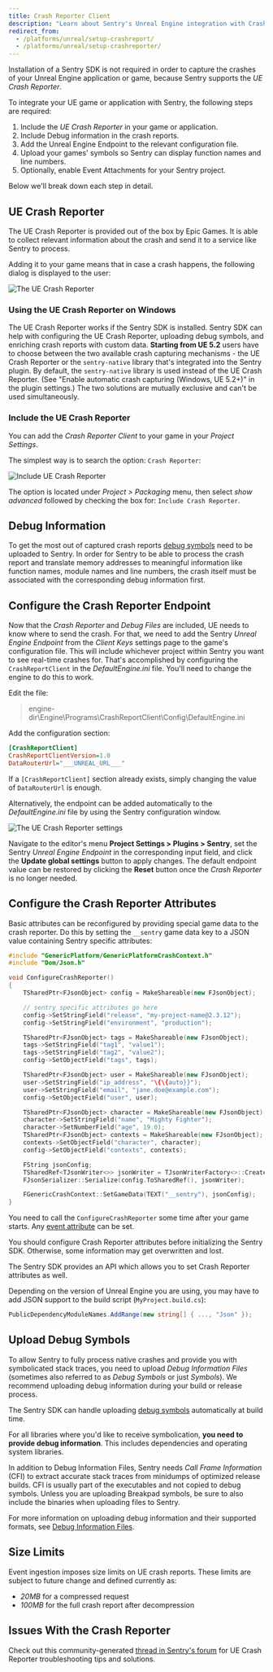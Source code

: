 ```yaml
---
title: Crash Reporter Client
description: "Learn about Sentry's Unreal Engine integration with Crash Reporter Client."
redirect_from:
  - /platforms/unreal/setup-crashreport/
  - /platforms/unreal/setup-crashreporter/
---
```


Installation of a Sentry SDK is not required in order to capture the crashes of your
Unreal Engine application or game, because Sentry supports the _UE Crash Reporter_.

To integrate your UE game or application with Sentry, the following steps are required:

1. Include the _UE Crash Reporter_ in your game or application.
2. Include Debug information in the crash reports.
3. Add the Unreal Engine Endpoint to the relevant configuration file.
4. Upload your games' symbols so Sentry can display function names and line numbers.
5. Optionally, enable Event Attachments for your Sentry project.

Below we'll break down each step in detail.

## UE Crash Reporter

The UE Crash Reporter is provided out of the box by Epic Games. It is able to collect relevant
information about the crash and send it to a service like Sentry to process.

Adding it to your game means that in case a crash happens, the following dialog is displayed
to the user:

![The UE Crash Reporter](ue-crash-reporter.png)

### Using the UE Crash Reporter on Windows

The UE Crash Reporter works if the Sentry SDK is installed. Sentry SDK can help with configuring the UE Crash Reporter, uploading debug symbols, and enriching crash reports with custom data. **Starting from UE 5.2** users have to choose between the two available crash capturing mechanisms - the UE Crash Reporter or the `sentry-native` library that's integrated into the Sentry plugin. By default, the `sentry-native` library is used instead of the UE Crash Reporter. (See "Enable automatic crash capturing (Windows, UE 5.2+)" in the plugin settings.) The two solutions are mutually exclusive and can't be used simultaneously.

### Include the UE Crash Reporter

You can add the _Crash Reporter Client_ to your game in your _Project Settings_.

The simplest way is to search the option: `Crash Reporter`:

![Include UE Crash Reporter](ue-include-crash-reporter.png)

The option is located under _Project > Packaging_ menu, then select _show advanced_ followed by
checking the box for: `Include Crash Reporter`.

## Debug Information

To get the most out of captured crash reports [debug symbols](#upload-debug-symbols) need to be uploaded to Sentry.
In order for Sentry to be able to process the crash report and translate
memory addresses to meaningful information like function names, module names
and line numbers, the crash itself must be associated with the corresponding debug information first.

## Configure the Crash Reporter Endpoint

Now that the _Crash Reporter_ and _Debug Files_ are included, UE needs to know where to send the
crash. For that, we need to add the Sentry _Unreal Engine Endpoint_ from the _Client Keys_ settings page to the game's configuration file. This will include whichever project within Sentry you want to see real-time crashes for. That's accomplished by configuring the `CrashReportClient` in the _DefaultEngine.ini_ file. You'll need to change the engine to do this to work.

Edit the file:

> engine-dir\Engine\Programs\CrashReportClient\Config\DefaultEngine.ini

Add the configuration section:

```ini {filename:DefaultEngine.ini}
[CrashReportClient]
CrashReportClientVersion=1.0
DataRouterUrl="___UNREAL_URL___"
```

<Note>

If a `[CrashReportClient]` section already exists, simply changing the value of `DataRouterUrl`
is enough.

</Note>

Alternatively, the endpoint can be added automatically to the _DefaultEngine.ini_ file
by using the Sentry configuration window.

![The UE Crash Reporter settings](ue-crash-reporter-settings.png)

Navigate to the editor's menu **Project Settings > Plugins > Sentry**, set the Sentry _Unreal Engine Endpoint_ in the corresponding input field, and click the **Update global settings** button to apply changes. The default endpoint value can be restored by clicking the **Reset** button once the _Crash Reporter_ is no longer needed.

## Configure the Crash Reporter Attributes

Basic attributes can be reconfigured by providing special game data to the
crash reporter. Do this by setting the `__sentry` game data key to a JSON value containing
Sentry specific attributes:

```cpp
#include "GenericPlatform/GenericPlatformCrashContext.h"
#include "Dom/Json.h"

void ConfigureCrashReporter()
{
    TSharedPtr<FJsonObject> config = MakeShareable(new FJsonObject);

    // sentry specific attributes go here
    config->SetStringField("release", "my-project-name@2.3.12");
    config->SetStringField("environment", "production");

    TSharedPtr<FJsonObject> tags = MakeShareable(new FJsonObject);
    tags->SetStringField("tag1", "value1");
    tags->SetStringField("tag2", "value2");
    config->SetObjectField("tags", tags);

    TSharedPtr<FJsonObject> user = MakeShareable(new FJsonObject);
    user->SetStringField("ip_address", "\{\{auto}}");
    user->SetStringField("email", "jane.doe@example.com");
    config->SetObjectField("user", user);

    TSharedPtr<FJsonObject> character = MakeShareable(new FJsonObject);
    character->SetStringField("name", "Mighty Fighter");
    character->SetNumberField("age", 19.0);
    TSharedPtr<FJsonObject> contexts = MakeShareable(new FJsonObject);
    contexts->SetObjectField("character", character);
    config->SetObjectField("contexts", contexts);

    FString jsonConfig;
    TSharedRef<TJsonWriter<>> jsonWriter = TJsonWriterFactory<>::Create(&jsonConfig);
    FJsonSerializer::Serialize(config.ToSharedRef(), jsonWriter);

    FGenericCrashContext::SetGameData(TEXT("__sentry"), jsonConfig);
}
```

You need to call the `ConfigureCrashReporter` some time after your game
starts. Any [event attribute](https://develop.sentry.dev/sdk/event-payloads/) can be set.

<Note>

You should configure Crash Reporter attributes before initializing the Sentry SDK. Otherwise, some information may get overwritten and lost.

</Note>

<Note>

The Sentry SDK provides an API which allows you to set Crash Reporter attributes as well.

</Note>

Depending on the version of Unreal Engine you are using, you may have to
add JSON support to the build script (`MyProject.build.cs`):

```csharp
PublicDependencyModuleNames.AddRange(new string[] { ..., "Json" });
```

## Upload Debug Symbols

To allow Sentry to fully process native crashes and provide you with
symbolicated stack traces, you need to upload _Debug Information Files_
(sometimes also referred to as _Debug Symbols_ or just _Symbols_). We recommend
uploading debug information during your build or release process.

<Note>

The Sentry SDK can handle uploading [debug symbols](/platforms/unreal/configuration/debug-symbols/) automatically at build time.

</Note>

For all libraries where you'd like to receive symbolication, **you need
to provide debug information**. This includes dependencies and operating system
libraries.

In addition to Debug Information Files, Sentry needs _Call Frame Information_
(CFI) to extract accurate stack traces from minidumps of optimized release
builds. CFI is usually part of the executables and not copied to debug symbols.
Unless you are uploading Breakpad symbols, be sure to also include the binaries
when uploading files to Sentry.

For more information on uploading debug information and their supported formats,
see [Debug Information Files](/platforms/unreal/data-management/debug-files/).

## Size Limits

Event ingestion imposes size limits on UE crash reports. These limits
are subject to future change and defined currently as:

- _20MB_ for a compressed request
- _100MB_ for the full crash report after decompression

## Issues With the Crash Reporter

Check out this community-generated [thread in Sentry's forum](https://forum.sentry.io/t/unreal-engine-crash-reporter-cant-get-it-to-work/7643) for UE Crash Reporter troubleshooting tips and solutions.
